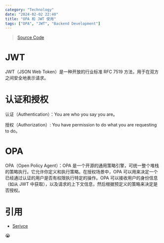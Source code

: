 ```yaml
---
category: "Technology"
date: "2024-02-02 22:40"
title: "OPA 和 JWT 使用"
tags: ["OPA", "JWT", "Backend Development"]
---
```


> [Source Code](https://github.com/XmchxUp/opa-jwt-example)

# JWT

JWT（JSON Web Token）是一种开放的行业标准 RFC 7519 方法，用于在双方之间安全地表示请求。

# 认证和授权

认证（Authentication）：You are who you say you are。

授权（Authorization）: You have permission to do what you are requesting to do。

# OPA

OPA（Open Policy Agent）：OPA 是一个开源的通用策略引擎，可统一整个堆栈的策略执行。它允许你定义和执行策略。在授权场景中，OPA 可以用来决定一个已经通过认证的用户是否有权限执行特定的操作。OPA 可以接收用户的身份信息（如从 JWT 中获取），以及请求的上下文信息，然后根据预定义的策略来决定是否授权。

# 引用

- [Serivce](https://github.com/ardanlabs/service)

😭
